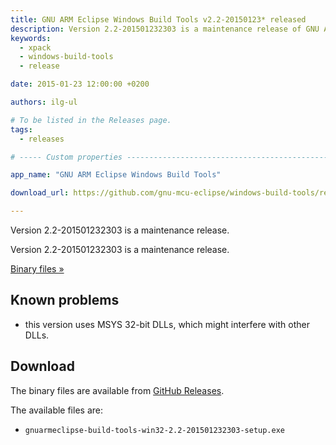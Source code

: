 ```yaml
---
title: GNU ARM Eclipse Windows Build Tools v2.2-20150123* released
description: Version 2.2-201501232303 is a maintenance release of GNU ARM Eclipse Windows Build Tools.
keywords:
  - xpack
  - windows-build-tools
  - release

date: 2015-01-23 12:00:00 +0200

authors: ilg-ul

# To be listed in the Releases page.
tags:
  - releases

# ----- Custom properties -----------------------------------------------------

app_name: "GNU ARM Eclipse Windows Build Tools"

download_url: https://github.com/gnu-mcu-eclipse/windows-build-tools/releases/tag/v2.2/

---
```


<head>
  <title>{frontMatter.title}</title>
  <meta property="og:title" content={frontMatter.title} />
</head>

Version 2.2-201501232303 is a maintenance release.

<!-- truncate -->

Version 2.2-201501232303 is a maintenance release.

<!-- truncate -->

<p><a href={frontMatter.download_url}>Binary files »</a></p>

## Known problems

* this version uses MSYS 32-bit DLLs, which might interfere with other DLLs.

## Download

The binary files are available from <a href={frontMatter.download_url}>GitHub Releases</a>.

The available files are:

- `gnuarmeclipse-build-tools-win32-2.2-201501232303-setup.exe`
